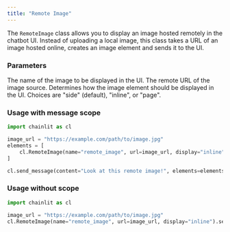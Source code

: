 ```yaml
---
title: "Remote Image"
---
```


The `RemoteImage` class allows you to display an image hosted remotely in the chatbot UI. Instead of uploading a local image, this class takes a URL of an image hosted online, creates an image element and sends it to the UI.

### Parameters

<ParamField path="name" type="str">
  The name of the image to be displayed in the UI.
</ParamField>

<ParamField path="url" type="str">
  The remote URL of the image source.
</ParamField>

<ParamField path="display" type="ElementDisplay" optional>
  Determines how the image element should be displayed in the UI. Choices are "side" (default), "inline", or "page".
</ParamField>

### Usage with message scope
```python Code Example
import chainlit as cl

image_url = "https://example.com/path/to/image.jpg"
elements = [
    cl.RemoteImage(name="remote_image", url=image_url, display="inline")
]

cl.send_message(content="Look at this remote image!", elements=elements)
```

### Usage without scope
```python Code Example
import chainlit as cl

image_url = "https://example.com/path/to/image.jpg"
cl.RemoteImage(name="remote_image", url=image_url, display="inline").send()
```
